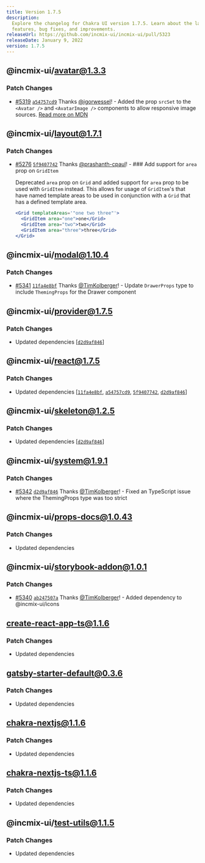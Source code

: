 ```yaml
---
title: Version 1.7.5
description:
  Explore the changelog for Chakra UI version 1.7.5. Learn about the latest
  features, bug fixes, and improvements.
releaseUrl: https://github.com/incmix-ui/incmix-ui/pull/5323
releaseDate: January 9, 2022
version: 1.7.5
---
```


## @incmix-ui/avatar@1.3.3

### Patch Changes

- [#5319](https://github.com/incmix-ui/incmix-ui/pull/5319)
  [`a54757cd9`](https://github.com/incmix-ui/incmix-ui/commit/a54757cd9ef8f72b3a69428ec9012a8c318acfab)
  Thanks [@igorwessel](https://github.com/igorwessel)! - Added the prop `srcSet`
  to the `<Avatar />` and `<AvatarImage />` components to allow responsive image
  sources.
  [Read more on MDN](https://developer.mozilla.org/en-US/docs/Web/HTML/Element/img#attr-srcset)

## @incmix-ui/layout@1.7.1

### Patch Changes

- [#5276](https://github.com/incmix-ui/incmix-ui/pull/5276)
  [`5f9407742`](https://github.com/incmix-ui/incmix-ui/commit/5f940774223c5b747a5b6eccff7657eabbe34776)
  Thanks [@prashanth-cpaul](https://github.com/prashanth-cpaul)! - ### Add
  support for `area` prop on `GridItem`

  Deprecated `area` prop on `Grid` and added support for `area` prop to be used
  with `GridItem` instead. This allows for usage of `GridItem`'s that have named
  template areas to be used in conjunction with a `Grid` that has a defined
  template area.

  ```jsx live=false
  <Grid templateAreas='"one two three"'>
    <GridItem area="one">one</Grid>
    <GridItem area="two">two</Grid>
    <GridItem area="three">three</Grid>
  </Grid>
  ```

## @incmix-ui/modal@1.10.4

### Patch Changes

- [#5341](https://github.com/incmix-ui/incmix-ui/pull/5341)
  [`11fa4e8bf`](https://github.com/incmix-ui/incmix-ui/commit/11fa4e8bfdce0a964c3fe7ccbc340a4601b4c832)
  Thanks [@TimKolberger](https://github.com/TimKolberger)! - Update
  `DrawerProps` type to include `ThemingProps` for the Drawer component

## @incmix-ui/provider@1.7.5

### Patch Changes

- Updated dependencies
  \[[`d2d9af846`](https://github.com/incmix-ui/incmix-ui/commit/d2d9af8464d627d0ab854ad64a42d3c0be81d67d)]

## @incmix-ui/react@1.7.5

### Patch Changes

- Updated dependencies
  \[[`11fa4e8bf`](https://github.com/incmix-ui/incmix-ui/commit/11fa4e8bfdce0a964c3fe7ccbc340a4601b4c832),
  [`a54757cd9`](https://github.com/incmix-ui/incmix-ui/commit/a54757cd9ef8f72b3a69428ec9012a8c318acfab),
  [`5f9407742`](https://github.com/incmix-ui/incmix-ui/commit/5f940774223c5b747a5b6eccff7657eabbe34776),
  [`d2d9af846`](https://github.com/incmix-ui/incmix-ui/commit/d2d9af8464d627d0ab854ad64a42d3c0be81d67d)]

## @incmix-ui/skeleton@1.2.5

### Patch Changes

- Updated dependencies
  \[[`d2d9af846`](https://github.com/incmix-ui/incmix-ui/commit/d2d9af8464d627d0ab854ad64a42d3c0be81d67d)]

## @incmix-ui/system@1.9.1

### Patch Changes

- [#5342](https://github.com/incmix-ui/incmix-ui/pull/5342)
  [`d2d9af846`](https://github.com/incmix-ui/incmix-ui/commit/d2d9af8464d627d0ab854ad64a42d3c0be81d67d)
  Thanks [@TimKolberger](https://github.com/TimKolberger)! - Fixed an TypeScript
  issue where the ThemingProps type was too strict

## @incmix-ui/props-docs@1.0.43

### Patch Changes

- Updated dependencies

## @incmix-ui/storybook-addon@1.0.1

### Patch Changes

- [#5340](https://github.com/incmix-ui/incmix-ui/pull/5340)
  [`ab247507a`](https://github.com/incmix-ui/incmix-ui/commit/ab247507ab6d30be356b657f652331801e880e52)
  Thanks [@TimKolberger](https://github.com/TimKolberger)! - Added dependency to
  @incmix-ui/icons

## create-react-app-ts@1.1.6

### Patch Changes

- Updated dependencies

## gatsby-starter-default@0.3.6

### Patch Changes

- Updated dependencies

## chakra-nextjs@1.1.6

### Patch Changes

- Updated dependencies

## chakra-nextjs-ts@1.1.6

### Patch Changes

- Updated dependencies

## @incmix-ui/test-utils@1.1.5

### Patch Changes

- Updated dependencies
